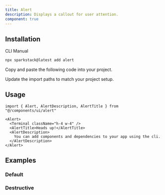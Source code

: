 ```yaml
---
title: Alert
description: Displays a callout for user attention.
component: true
---
```


<ComponentPreview
  name="alert-demo"
  title="An alert with an icon, title and description."
  description="An alert with an icon, title and description. The title says 'Heads up!' and the description is 'You can add components to your app using the cli.'."
/>

## Installation

<Tabs defaultValue="cli">

<TabsList>
  <TabsTrigger value="cli">CLI</TabsTrigger>
  <TabsTrigger value="manual">Manual</TabsTrigger>
</TabsList>
<TabsContent value="cli">

```bash
npx sparkstack@latest add alert
```

</TabsContent>

<TabsContent value="manual">

<Steps>

<Step>Copy and paste the following code into your project.</Step>

<ComponentSource name="alert" />

<Step>Update the import paths to match your project setup.</Step>

</Steps>

</TabsContent>

</Tabs>

## Usage

```tsx
import { Alert, AlertDescription, AlertTitle } from "@/components/ui/alert"
```

```tsx
<Alert>
  <Terminal className="h-4 w-4" />
  <AlertTitle>Heads up!</AlertTitle>
  <AlertDescription>
    You can add components and dependencies to your app using the cli.
  </AlertDescription>
</Alert>
```

## Examples

### Default

<ComponentPreview
  name="alert-demo"
  title="An alert with an icon, title and description."
  description="An alert with an icon, title and description. The title says 'Heads up!' and the description is 'You can add components to your app using the cli.'."
/>

### Destructive

<ComponentPreview
  name="alert-destructive"
  title="An alert with a destructive variant."
  description="An alert with a destructive variant. The title says 'Delete this item?' and the description is 'This action cannot be undone.'."
/>
